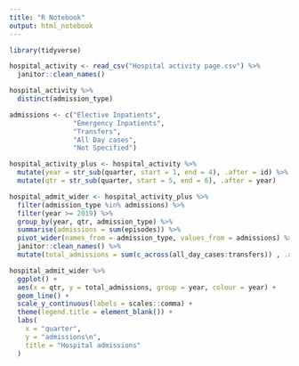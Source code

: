 ```yaml
---
title: "R Notebook"
output: html_notebook
---
```


```r
library(tidyverse)
```

```r
hospital_activity <- read_csv("Hospital activity page.csv") %>% 
  janitor::clean_names()
```

```r
hospital_activity %>% 
  distinct(admission_type)
```

```r
admissions <- c("Elective Inpatients",
                "Emergency Inpatients",
                "Transfers", 
                "All Day cases", 
                "Not Specified")
```

```r
hospital_activity_plus <- hospital_activity %>% 
  mutate(year = str_sub(quarter, start = 1, end = 4), .after = id) %>% 
  mutate(qtr = str_sub(quarter, start = 5, end = 6), .after = year)
```

```r
hospital_admit_wider <- hospital_activity_plus %>% 
  filter(admission_type %in% admissions) %>% 
  filter(year >= 2019) %>% 
  group_by(year, qtr, admission_type) %>% 
  summarise(admissions = sum(episodes)) %>% 
  pivot_wider(names_from = admission_type, values_from = admissions) %>% 
  janitor::clean_names() %>% 
  mutate(total_admissions = sum(c_across(all_day_cases:transfers)) , .after = qtr)

hospital_admit_wider %>% 
  ggplot() +
  aes(x = qtr, y = total_admissions, group = year, colour = year) + 
  geom_line() + 
  scale_y_continuous(labels = scales::comma) +
  theme(legend.title = element_blank()) +
  labs(
    x = "quarter", 
    y = "admissions\n", 
    title = "Hospital admissions"
  )
  
```



